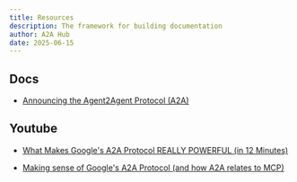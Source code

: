 ```yaml
---
title: Resources
description: The framework for building documentation
author: A2A Hub
date: 2025-06-15
---
```




## Docs
- [ Announcing the Agent2Agent Protocol (A2A) ](https://developers.googleblog.com/en/a2a-a-new-era-of-agent-interoperability/)

## Youtube
- [ What Makes Google's A2A Protocol REALLY POWERFUL (in 12 Minutes) ](https://www.youtube.com/watch?v=voaKr_JHvF4&ab_channel=JackHerrington)

- [ Making sense of Google's A2A Protocol (and how A2A relates to MCP) ](https://www.youtube.com/watch?v=WGeHYPLbXMk&ab_channel=MaximilianSchwarzm%C3%BCller)
